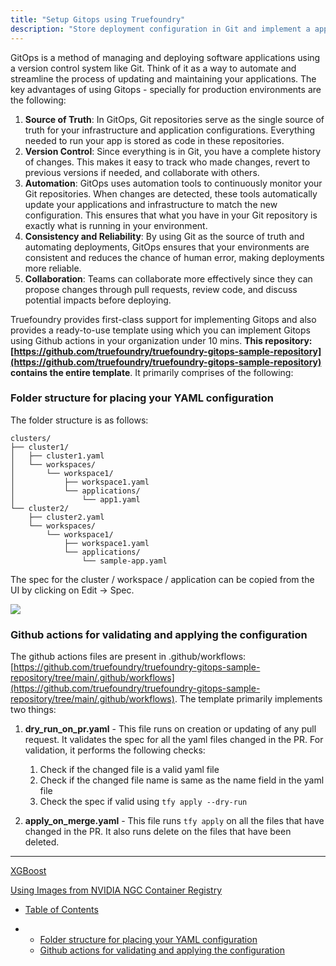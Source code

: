 ```yaml
---
title: "Setup Gitops using Truefoundry"
description: "Store deployment configuration in Git and implement a approval process for changes"
---
```


GitOps is a method of managing and deploying software applications using a version control system like Git. Think of it as a way to automate and streamline the process of updating and maintaining your applications. The key advantages of using Gitops - specially for production environments are the following:

1. **Source of Truth**: In GitOps, Git repositories serve as the single source of truth for your infrastructure and application configurations. Everything needed to run your app is stored as code in these repositories.
2. **Version Control**: Since everything is in Git, you have a complete history of changes. This makes it easy to track who made changes, revert to previous versions if needed, and collaborate with others.
3. **Automation**: GitOps uses automation tools to continuously monitor your Git repositories. When changes are detected, these tools automatically update your applications and infrastructure to match the new configuration. This ensures that what you have in your Git repository is exactly what is running in your environment.
4. **Consistency and Reliability**: By using Git as the source of truth and automating deployments, GitOps ensures that your environments are consistent and reduces the chance of human error, making deployments more reliable.
5. **Collaboration**: Teams can collaborate more effectively since they can propose changes through pull requests, review code, and discuss potential impacts before deploying.

Truefoundry provides first-class support for implementing Gitops and also provides a ready-to-use template using which you can implement Gitops using Github actions in your organization under 10 mins. **This repository:[https://github.com/truefoundry/truefoundry-gitops-sample-repository](https://github.com/truefoundry/truefoundry-gitops-sample-repository) contains the entire template**. It primarily comprises of the following:

### Folder structure for placing your YAML configuration

The folder structure is as follows:

```
clusters/
├── cluster1/
│   ├── cluster1.yaml
│   └── workspaces/
│       └── workspace1/
│           ├── workspace1.yaml
│           └── applications/
│               └── app1.yaml
└── cluster2/
    ├── cluster2.yaml
    └── workspaces/
        └── workspace1/
            ├── workspace1.yaml
            └── applications/
                └── sample-app.yaml
```

The spec for the cluster / workspace / application can be copied from the UI by clicking on Edit -> Spec.

![](/images/docs/2f4ffcf38955a4350545321af80134d8746fd5dc9727938eb6ae3d021ee913cc-image.png)

### Github actions for validating and applying the configuration

The github actions files are present in .github/workflows: [https://github.com/truefoundry/truefoundry-gitops-sample-repository/tree/main/.github/workflows](https://github.com/truefoundry/truefoundry-gitops-sample-repository/tree/main/.github/workflows). The template primarily implements two things:

1. **dry\_run\_on\_pr.yaml** - This file runs on creation or updating of any pull request. It validates the spec for all the yaml files changed in the PR. For validation, it performs the following checks:

   1. Check if the changed file is a valid yaml file
   2. Check if the changed file name is same as the name field in the yaml file
   3. Check the spec if valid using `tfy apply --dry-run`

2. **apply\_on\_merge.yaml** - This file runs `tfy apply` on all the files that have changed in the PR. It also runs delete on the files that have been deleted.

***

[XGBoost](/docs/xgboost)

[Using Images from NVIDIA NGC Container Registry](/docs/using-images-from-ngc-container-registry)

* [Table of Contents](#)

* * [Folder structure for placing your YAML configuration](#folder-structure-for-placing-your-yaml-configuration)
  * [Github actions for validating and applying the configuration](#github-actions-for-validating-and-applying-the-configuration)

